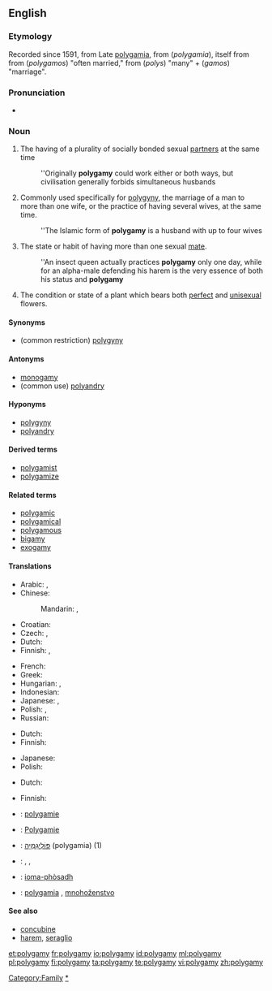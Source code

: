 ==English==

===Etymology===
Recorded since 1591, from Late {{etyl|la}} [[polygamia]], from {{etyl|grc}} (''polygamia''), itself from from (''polygamos'') "often married," from (''polys'') "many" + (''gamos'') "marriage".

===Pronunciation===
* {{audio|en-us-polygamy.ogg|Audio (US)}}

===Noun===
{{en-noun|polygamies}}

# The having of a plurality of socially bonded sexual [[partner]]s at the same time
#: ''Originally '''polygamy''' could work either or both ways, but civilisation generally forbids simultaneous husbands
# Commonly used specifically for [[polygyny]], the marriage of a man to more than one wife, or the practice of having several wives, at the same time.
#: ''The Islamic form of '''polygamy''' is a husband with up to four wives
# {{zoology}} The state or habit of having more than one sexual [[mate]].
#: ''An insect queen actually practices '''polygamy''' only one day, while for an alpha-male defending his harem is the very essence of both his status and '''polygamy'''
# {{botany}} The condition or state of a plant which bears both [[perfect]] and [[unisexual]] flowers.

====Synonyms====
* (common restriction) [[polygyny]]

====Antonyms====
* [[monogamy]]
* (common use) [[polyandry]]

====Hyponyms====
* [[polygyny]]
* [[polyandry]]

====Derived terms====
* [[polygamist]]
* [[polygamize]]

====Related terms====
* [[polygamic]]
* [[polygamical]]
* [[polygamous]]
* [[bigamy]]
* [[exogamy]]

====Translations====
{{trans-top|the having of a plurality of socially bonded sexual partners at the same time}}
* Arabic: {{qualifier|polyandry}} {{t|ar|تعدد الأزواج|m|tr=ta3áddud al-'azwaaj|sc=Arab}}, {{qualifier|polygyny}} {{t|ar|تعدد الزوجات|m|tr=ta3áddud al-zawjaat|sc=Arab}}
* Chinese:
*: Mandarin: {{t|zh|多配偶制|tr=duōpèi'ǒuzhì|sc=Hani}}, {{qualifier|polygyny}} {{t|zh|一夫多妻|tr=yī fū duō qī|sc=Hani}}
* Croatian: {{t-|hr|poligamija|f|alt=poligàmija}}
* Czech: {{t-|cs|polygamie|f}}, {{t-|cs|mnohoženství|f}}
* Dutch: {{t-|nl|polygamie|f}}
* Finnish: {{t+|fi|moniavioisuus}}, {{t-|fi|polygamia}}
{{trans-mid}}
* French: {{t+|fr|polygamie|f}}
* Greek: {{t|el|πολυγαμία|f|tr=poligamía}}
* Hungarian: {{t|hu|poligámia}}, {{t|hu|többnejűség}}
* Indonesian: {{t-|id|poligami|xs=Indonesian}}
* Japanese: {{t|ja|複婚|tr=ふくこん, fukukon|sc=Jpan}}, {{t|ja|ポリガミー|tr=porigamī|sc=Jpan}}
* Polish: {{t+|pl|poligamia|f}}, {{t|pl|wielożeństwo|n}}
* Russian: {{t|ru|полигамия|f|tr=poligamíja|sc=Cyrl}}
{{trans-bottom}}

{{trans-see|polygyny}}

{{trans-top|zoology: the state or habit of having more than one mate}}
* Dutch: {{t-|nl|polygamie|f}}
* Finnish: {{t-|fi|polygamia}}
{{trans-mid}}
* Japanese: {{t|ja|多婚性|tr=takonsei}}
* Polish: {{t+|pl|poligamia|f}}
{{trans-bottom}}

{{trans-top|botany: the condition or state of a plant which bears both perfect and unisexual flowers}}
* Dutch: {{t-|nl|polygamie|f}}
{{trans-mid}}
* Finnish: {{t-|fi|polygamia}}
{{trans-bottom}}

{{checktrans-top}}
* {{ttbc|French}}: [[polygamie]] {{f}}
* {{ttbc|German}}: [[Polygamie]] {{f}}
* {{ttbc|Hebrew}}: [[פוליגמיה|פּוֹלִיגַמְיָה]] (polygamia) {{f}} (1)
{{checktrans-mid}}
* {{ttbc|Norwegian}}: {{t-|no|flergifte|n}}, {{t-|no|flerkoneri|n}}, {{t-|no|polygami|n}}
* {{ttbc|Scottish Gaelic}}: [[ioma-phòsadh]] {{m}}
* {{ttbc|Slovak}}: [[polygamia]] {{f}}, [[mnohoženstvo]] {{f}}
{{checktrans-bottom}}

====See also====
* [[concubine]]
* [[harem]], [[seraglio]]

[[Category:Family]]
[[Category:Marriage|*]]

[[et:polygamy]]
[[fr:polygamy]]
[[io:polygamy]]
[[id:polygamy]]
[[ml:polygamy]]
[[pl:polygamy]]
[[fi:polygamy]]
[[ta:polygamy]]
[[te:polygamy]]
[[vi:polygamy]]
[[zh:polygamy]]